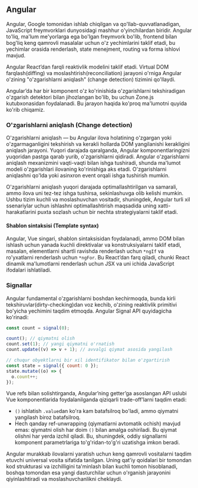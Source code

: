## Angular

Angular, Google tomonidan ishlab chiqilgan va qo'llab-quvvatlanadigan, JavaScript freymvorklari dunyosidagi mashhur o'yinchilardan biridir. Angular to'liq, ma'lum me'yorlarga ega bo'lgan freymvork bo'lib, frontend bilan bog'liq keng qamrovli masalalar uchun o'z yechimlarini taklif etadi, bu yechimlar orasida renderlash, state menejment, routing va forma ishlovi mavjud.

Angular React’dan farqli reaktivlik modelini taklif etadi. Virtual DOM farqlash(diffing) va moslashtirish(reconciliation) jarayoni o'rniga Angular o'zining "o'zgarishlarni aniqlash" (change detection) tizimini qo'llaydi. 

Angular’da har bir komponent o'z ko'rinishida o'zgarishlarni tekshiradigan o'zgarish detektori bilan jihozlangan bo'lib, bu uchun Zone.js kutubxonasidan foydalanadi. Bu jarayon haqida ko'proq ma'lumotni quyida ko'rib chiqamiz.


### O'zgarishlarni aniqlash (Change detection)
O'zgarishlarni aniqlash — bu Angular ilova holatining o'zgargan yoki o'zgarmaganligini tekshirish va kerakli hollarda DOM yangilanishi kerakligini aniqlash jarayoni. Yuqori darajada qaralganda, Angular komponentlaringizni yuqoridan pastga qarab yurib, o'zgarishlarni qidiradi. Angular o'zgarishlarni aniqlash mexanizmini vaqti-vaqti bilan ishga tushiradi, shunda ma'lumot modeli o'zgarishlari ilovaning ko'rinishiga aks etadi. O'zgarishlarni aniqlashni qo'lda yoki asinxron event orqali ishga tushirish mumkin.

O'zgarishlarni aniqlash yuqori darajada optimallashtirilgan va samarali, ammo ilova uni tez-tez ishga tushirsa, sekinlashuvga olib kelishi mumkin. Ushbu tizim kuchli va moslashuvchan vositadir, shuningdek, Angular turli xil ssenariylar uchun ishlashni optimallashtirish maqsadida uning xatti-harakatlarini puxta sozlash uchun bir nechta strategiyalarni taklif etadi.

#### Shablon sintaksisi (Template syntax)
Angular, Vue singari, shablon sintaksisidan foydalanadi, ammo DOM bilan ishlash uchun yanada kuchli direktivalar va konstruksiyalarni taklif etadi, masalan, elementlarni shartli ravishda renderlash uchun `*ngIf` va ro'yxatlarni renderlash uchun `*ngFor`. Bu React’dan farq qiladi, chunki React dinamik ma'lumotlarni renderlash uchun JSX va uni ichida JavaScript ifodalari ishlatiladi.


### Signallar
Angular fundamental o'zgarishlarni boshdan kechirmoqda, bunda kirli tekshiruvlar(dirty-checking)dan voz kechib, o'zining reaktivlik primitivi bo'yicha yechimini taqdim etmoqda. Angular Signal API quyidagicha ko'rinadi:
``` js copy
const count = signal(0);

count(); // qiymatni olish
count.set(1); // yangi qiymatni o'rnatish
count.update((v) => v + 1); // avvalgi qiymat asosida yangilash

// chuqur obyektlarni bir xil identifikator bilan o'zgartirish
const state = signal({ count: 0 });
state.mutate((o) => {
  o.count++;
});
```

Vue refs bilan solishtirganda, Angular’ning getter’ga asoslangan API uslubi Vue komponentlarida foydalanilganda qiziqarli trade-off’larni taqdim etadi:
- `()` ishlatish `.value`dan ko'ra kam batafsilroq bo'ladi, ammo qiymatni yangilash biroz batafsilroq.
- Hech qanday ref-unwrapping (qiymatlarni avtomatik ochish) mavjud emas: qiymatni olish har doim `()` bilan amalga oshiriladi. Bu qiymat olishni har yerda izchil qiladi. Bu, shuningdek, oddiy signallarni komponent parametrlariga to'g'ridan-to'g'ri uzatishga imkon beradi.

Angular murakkab ilovalarni yaratish uchun keng qamrovli vositalarni taqdim etuvchi universal vosita sifatida tanilgan. Uning qat'iy qoidalari bir tomondan kod strukturasi va izchilligini ta'minlash bilan kuchli tomon hisoblanadi, boshqa tomondan esa yangi dasturchilar uchun o'rganish jarayonini qiyinlashtiradi va moslashuvchanlikni cheklaydi.